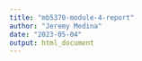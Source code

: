 ```yaml
---
title: "mb5370-module-4-report"
author: "Jeremy Medina"
date: "2023-05-04"
output: html_document
---
```


